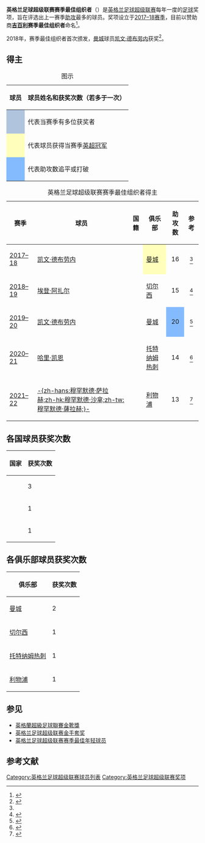 {{NoteTA
|G1=足球
|G2=英国地名
|G3=英超
|1=zh-hans:凯文·德布劳内;zh-hk:奇雲·迪布尼;zh-tw:凱文·德布勞內;
|2=zh-hans:埃登·阿扎尔;zh-hk:伊登·夏薩特;zh-tw:伊登·阿札爾;
}}

{{Infobox award
| name = 英格兰足球超级联赛赛季最佳组织者
| subheader = <!-- or | current_awards = -->
| image = Kevin De Bruyne 201807091.jpg
| image_size = <!-- or | image_upright = -->
| alt = 
| caption = [[凯文·德布劳内|凯文·德布劳内]]两次获奖
| description = 当赛季英超联赛助攻最多的球员
| sponsor = [[吉百利|吉百利]]
| country = {{ENG}}
| presenter = [[英格兰足球超级联赛|英格兰足球超级联赛]]
| former name = 
| year = 2018年
| year2 = 2020年
| holder = [[凯文·德布劳内|凯文·德布劳内]]<!-- or | winner = or | winners = -->
| most_awards = 凯文·德布劳内（2）<!-- or | most_wins = -->
}}

'''英格兰足球超级联赛赛季最佳组织者'''（{{lang-en|Premier League Playmaker of the Season}}）是[[英格兰足球超级联赛|英格兰足球超级联赛]]每年一度的[[足球|足球]]奖项，旨在评选出上一赛季[[助攻_(足球)|助攻]]最多的球员。奖项设立于[[2017年至2018年英格兰足球超级联赛|2017–18赛季]]，目前以赞助商'''[[吉百利|吉百利]]赛季最佳组织者'''命名<ref>{{Cite web |url=https://www.premierleague.com/news/667152 |publisher=Premier League |date=2018-04-18 |accessdate=2018-05-16 |title=New Premier League player award announced |archive-date=2018-08-31 |archive-url=https://web.archive.org/web/20180831141821/https://www.premierleague.com/news/667152 |dead-url=no }}</ref>。

2018年，赛季最佳组织者首次颁发，[[曼彻斯特城足球俱乐部|曼城]]球员[[凯文·德布劳内|凯文·德布劳内]]获奖<ref name="KDB 2018">{{cite web |url=https://www.premierleague.com/news/690283 |title=De Bruyne edges Playmaker award |publisher=Premier League |date=2018-05-14 |accessdate=2018-05-15 |archive-date=2019-04-01 |archive-url=https://web.archive.org/web/20190401042743/https://www.premierleague.com/news/690283 |dead-url=no }}</ref>。

==得主==
{| class="wikitable plainrowheaders"
|+图示
!scope="row"|'''球员{{small|（数字）}}'''
|球员姓名和获奖次数（若多于一次）
|-
!scope="row" style="text-align:center; background:#B0C4DE"|{{dagger|alt=当赛季有多位获奖者}}
|代表当赛季有多位获奖者
|-
!scope="row" style="text-align:center; background:#ffb"|{{double-dagger|alt=获得当赛季英超冠军}}
|代表球员获得当赛季[[英格蘭足球冠軍|英超冠军]]
|-
!scope="row" style="text-align:center; background:#84BBFF"|{{hashtag|alt=助攻数创英超记录}}
|代表助攻数追平或打破{{tsl|en|Premier League records and statistics|英格兰足球超级联赛数据和统计|英超记录}}
|}

{| class="wikitable sortable plainrowheaders"
|+英格兰足球超级联赛赛季最佳组织者得主
!scope="col"|赛季
!scope="col"|球员
!scope="col"|国籍
!scope="col"|俱乐部
!scope="col"|助攻数
!scope="col" class="unsortable"|参考
|-
|[[2017年至2018年英格蘭足球超級聯賽|2017–18]]
!scope="row"|[[凯文·德布劳内|凯文·德布劳内]]
|{{flagcountry|BEL}}
!scope="row" style="background:#ffb"|[[曼彻斯特城足球俱乐部|曼城]]{{sup|{{double-dagger|alt=Club were Premier League champions}}}}
|style="text-align:center"|16
|style="text-align:center"|<ref name="KDB 2018"/>
|-
|[[2018年至2019年英格蘭足球超級聯賽|2018–19]]
!scope="row"|[[埃登·阿扎尔|埃登·阿扎尔]]
|{{flagcountry|BEL}}
|[[切尔西足球俱乐部|切尔西]]
|style="text-align:center"|15
|style="text-align:center"|<ref>{{cite web|title=Hazard wraps up 2018/19 Playmaker Award|url=https://www.premierleague.com/news/1215978|publisher=Premier League|accessdate=2019-05-12|date=2019-05-12|archive-date=2020-08-18|archive-url=https://web.archive.org/web/20200818105312/https://www.premierleague.com/news/1215978|dead-url=no}}</ref>
|-
|[[2019年至2020年英格蘭足球超級聯賽|2019–20]]
!scope="row"|[[凯文·德布劳内|凯文·德布劳内]]{{small|（2）}}
|{{flagcountry|BEL}}
|[[曼彻斯特城足球俱乐部|曼城]]
!scope="row" style="text-align:center; background:#84BBFF"|20{{sup|{{hashtag|alt=A Premier League record}}}}
|style="text-align:center"|<ref>{{cite web |title=Kevin de Bruyne: Twentieth assist of season equals Thierry Henry's record |url=https://www.bbc.co.uk/sport/football/53545450 |work=BBC Sport |accessdate=2020-07-26 |date=2020-07-26 |archive-date=2020-07-27 |archive-url=https://web.archive.org/web/20200727001119/https://www.bbc.co.uk/sport/football/53545450 |dead-url=no }}</ref>
|-
|[[2020年至2021年英格蘭足球超級聯賽|2020–21]]
!scope="row"|[[哈里·凯恩|哈里·凯恩]]
|{{flagcountry|ENG}}
|[[托特纳姆热刺足球俱乐部|托特纳姆热刺]]
|style="text-align:center"|14
|style="text-align:center"|<ref>{{cite news|title=Kane wins double with Golden Boot and Playmaker awards|url=https://www.premierleague.com/news/2154211|publisher=Premier League|access-date=23 May 2021|date=23 May 2021}}</ref>
|-
|[[2021年至2022年英格蘭足球超級聯賽|2021–22]]
!scope="row"|[[穆罕默德·沙拿|-{zh-hans:穆罕默德·萨拉赫;zh-hk:穆罕默德·沙拿;zh-tw:穆罕默德·薩拉赫;}-]]
|{{flagcountry|EGY}}
|[[利物浦足球俱乐部|利物浦]]
|style="text-align:center"|13
|style="text-align:center"|<ref>{{cite news|title=Golden Boot: Mohamed Salah and Son Heung-min finish as Premier League's top scorers|url=https://www.bbc.com/sport/football/61470030 |work=BBC Sport|access-date=22 May 2022|date=22 May 2022}}</ref>
|}

==各国球员获奖次数==
{| class="sortable wikitable plainrowheaders" style="text-align:center;"
|-
!scope="col"|国家
!scope="col"|获奖次数
|-
!scope="row"|{{flagcountry|BEL}}
|3
|-
!scope="row"|{{flagcountry|ENG}}
|1
|-
!scope="row"|{{flagcountry|EGY}}
|1
|}

==各俱乐部球员获奖次数==
{| class="sortable wikitable plainrowheaders" style="text-align:center;"
|-
!scope="col"|俱乐部
!scope="col"|获奖次数
|-
!scope="row"|[[曼彻斯特城足球俱乐部|曼城]]
|2
|-
!scope="row"|[[切尔西足球俱乐部|切尔西]]
|1
|-
!scope="row"|[[托特纳姆热刺足球俱乐部|托特纳姆热刺]]
|1
|-
!scope="row"|[[利物浦足球俱乐部|利物浦]]
|1
|}

==参见==
{{Portal|足球}}
* [[英格蘭超級足球聯賽金靴獎|英格蘭超級足球聯賽金靴獎]]
* [[英格兰足球超级联赛金手套奖|英格兰足球超级联赛金手套奖]]
* [[英格兰足球超级联赛赛季最佳年轻球员|英格兰足球超级联赛赛季最佳年轻球员]]

==参考文献==
{{reflist}}

{{英格兰足球超级联赛赛季最佳组织者}}
{{英格蘭超級足球聯賽}}

[[Category:英格兰足球超级联赛球员列表|Category:英格兰足球超级联赛球员列表]]
[[Category:英格兰足球超级联赛奖项|Category:英格兰足球超级联赛奖项]]